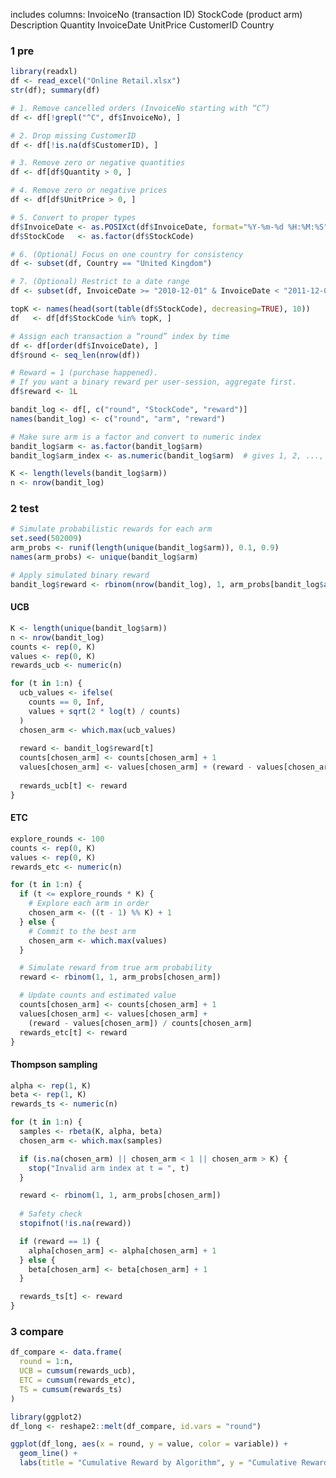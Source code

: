 includes columns:
InvoiceNo (transaction ID)
StockCode (product arm)
Description
Quantity
InvoiceDate
UnitPrice
CustomerID
Country



### 1 pre
```r
library(readxl)
df <- read_excel("Online Retail.xlsx")
str(df); summary(df)
```

```r
# 1. Remove cancelled orders (InvoiceNo starting with “C”)
df <- df[!grepl("^C", df$InvoiceNo), ]

# 2. Drop missing CustomerID
df <- df[!is.na(df$CustomerID), ]

# 3. Remove zero or negative quantities
df <- df[df$Quantity > 0, ]

# 4. Remove zero or negative prices
df <- df[df$UnitPrice > 0, ]
```


```r
# 5. Convert to proper types
df$InvoiceDate <- as.POSIXct(df$InvoiceDate, format="%Y-%m-%d %H:%M:%S")
df$StockCode   <- as.factor(df$StockCode)

# 6. (Optional) Focus on one country for consistency
df <- subset(df, Country == "United Kingdom")

# 7. (Optional) Restrict to a date range
df <- subset(df, InvoiceDate >= "2010-12-01" & InvoiceDate < "2011-12-01")
```

```r
topK <- names(head(sort(table(df$StockCode), decreasing=TRUE), 10))
df   <- df[df$StockCode %in% topK, ]
```

```r
# Assign each transaction a “round” index by time
df <- df[order(df$InvoiceDate), ]
df$round <- seq_len(nrow(df))

# Reward = 1 (purchase happened).  
# If you want a binary reward per user‐session, aggregate first.
df$reward <- 1L

bandit_log <- df[, c("round", "StockCode", "reward")]
names(bandit_log) <- c("round", "arm", "reward")
```

```r
# Make sure arm is a factor and convert to numeric index
bandit_log$arm <- as.factor(bandit_log$arm)
bandit_log$arm_index <- as.numeric(bandit_log$arm)  # gives 1, 2, ..., K

K <- length(levels(bandit_log$arm))
n <- nrow(bandit_log)
```

### 2 test
```r
# Simulate probabilistic rewards for each arm
set.seed(502009)
arm_probs <- runif(length(unique(bandit_log$arm)), 0.1, 0.9)
names(arm_probs) <- unique(bandit_log$arm)

# Apply simulated binary reward
bandit_log$reward <- rbinom(nrow(bandit_log), 1, arm_probs[bandit_log$arm])
```

#### UCB
```r
K <- length(unique(bandit_log$arm))
n <- nrow(bandit_log)
counts <- rep(0, K)
values <- rep(0, K)
rewards_ucb <- numeric(n)

for (t in 1:n) {
  ucb_values <- ifelse(
    counts == 0, Inf,
    values + sqrt(2 * log(t) / counts)
  )
  chosen_arm <- which.max(ucb_values)
  
  reward <- bandit_log$reward[t]
  counts[chosen_arm] <- counts[chosen_arm] + 1
  values[chosen_arm] <- values[chosen_arm] + (reward - values[chosen_arm]) / counts[chosen_arm]
  
  rewards_ucb[t] <- reward
}
```

#### ETC 
```r
explore_rounds <- 100
counts <- rep(0, K)
values <- rep(0, K)
rewards_etc <- numeric(n)

for (t in 1:n) {
  if (t <= explore_rounds * K) {
    # Explore each arm in order
    chosen_arm <- ((t - 1) %% K) + 1
  } else {
    # Commit to the best arm
    chosen_arm <- which.max(values)
  }

  # Simulate reward from true arm probability
  reward <- rbinom(1, 1, arm_probs[chosen_arm])

  # Update counts and estimated value
  counts[chosen_arm] <- counts[chosen_arm] + 1
  values[chosen_arm] <- values[chosen_arm] + 
    (reward - values[chosen_arm]) / counts[chosen_arm]
  rewards_etc[t] <- reward
}
```

#### Thompson sampling
```r
alpha <- rep(1, K)
beta <- rep(1, K)
rewards_ts <- numeric(n)

for (t in 1:n) {
  samples <- rbeta(K, alpha, beta)
  chosen_arm <- which.max(samples)

  if (is.na(chosen_arm) || chosen_arm < 1 || chosen_arm > K) {
    stop("Invalid arm index at t = ", t)
  }

  reward <- rbinom(1, 1, arm_probs[chosen_arm])
  
  # Safety check
  stopifnot(!is.na(reward))

  if (reward == 1) {
    alpha[chosen_arm] <- alpha[chosen_arm] + 1
  } else {
    beta[chosen_arm] <- beta[chosen_arm] + 1
  }

  rewards_ts[t] <- reward
}
```

### 3 compare
```r
df_compare <- data.frame(
  round = 1:n,
  UCB = cumsum(rewards_ucb),
  ETC = cumsum(rewards_etc),
  TS = cumsum(rewards_ts)
)

library(ggplot2)
df_long <- reshape2::melt(df_compare, id.vars = "round")

ggplot(df_long, aes(x = round, y = value, color = variable)) +
  geom_line() +
  labs(title = "Cumulative Reward by Algorithm", y = "Cumulative Reward", color = "Algorithm")
```


